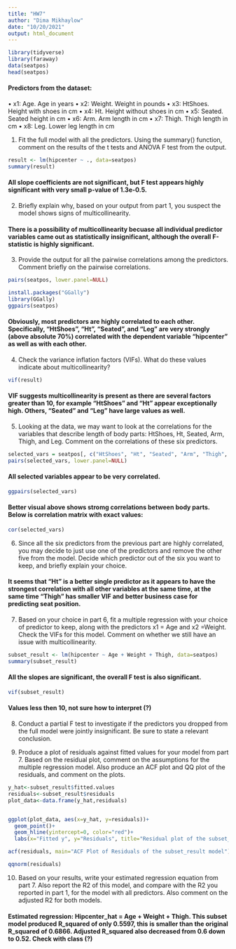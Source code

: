 ```yaml
---
title: "HW7"
author: "Dima Mikhaylow"
date: "10/20/2021"
output: html_document
---
```


```r
library(tidyverse)
library(faraway)
data(seatpos)
head(seatpos)
```

#### Predictors from the dataset:
• x1: Age. Age in years
• x2: Weight. Weight in pounds
• x3: HtShoes. Height with shoes in cm
• x4: Ht. Height without shoes in cm
• x5: Seated. Seated height in cm
• x6: Arm. Arm length in cm
• x7: Thigh. Thigh length in cm
• x8: Leg. Lower leg length in cm


1. Fit the full model with all the predictors. Using the summary() function, comment on
the results of the t tests and ANOVA F test from the output.

```r
result <- lm(hipcenter ~ ., data=seatpos)
summary(result)
```

#### All slope coefficients are not significant, but F test appears highly significant with very small p-value of 1.3e-0.5.


2. Briefly explain why, based on your output from part 1, you suspect the model shows
signs of multicollinearity.

#### There is a possibility of multicollinearity becuase all individual predictor variables came out as statistically insignificant, although the overall F-statistic is highly significant.


3. Provide the output for all the pairwise correlations among the predictors. Comment
briefly on the pairwise correlations.

```r
pairs(seatpos, lower.panel=NULL)
```

```r
install.packages("GGally")
library(GGally)
ggpairs(seatpos)
```

#### Obviously, most predictors are highly correlated to each other. Specifically, "HtShoes", "Ht", "Seated", and "Leg" are very strongly (above absolute 70%) correlated with the dependent variable "hipcenter" as well as with each other.

4. Check the variance inflation factors (VIFs). What do these values indicate about
multicollinearity?

```r
vif(result)
```

#### VIF suggests multicollinearity is present as there are several factors greater than 10, for example "HtShoes" and "Ht" appear exceptionally high. Others, "Seated" and "Leg" have large values as well.


5. Looking at the data, we may want to look at the correlations for the variables that
describe length of body parts: HtShoes, Ht, Seated, Arm, Thigh, and Leg. Comment
on the correlations of these six predictors.

```r
selected_vars = seatpos[, c("HtShoes", "Ht", "Seated", "Arm", "Thigh", "Leg")]
pairs(selected_vars, lower.panel=NULL)
```

#### All selected variables appear to be very correlated.

```r
ggpairs(selected_vars)
```

#### Better visual above shows stromg correlations between body parts. Below is correlation matrix with exact values:

```r
cor(selected_vars)
```


6. Since all the six predictors from the previous part are highly correlated, you may decide
to just use one of the predictors and remove the other five from the model. Decide
which predictor out of the six you want to keep, and briefly explain your choice.

#### It seems that "Ht" is a better single predictor as it appears to have the strongest correlation with all other variables at the same time, at the same time "Thigh" has smaller VIF and better business case for predicting seat position.


7. Based on your choice in part 6, fit a multiple regression with your choice of predictor
to keep, along with the predictors x1 = Age and x2 =Weight. Check the VIFs for this
model. Comment on whether we still have an issue with multicollinearity.

``` r
subset_result <- lm(hipcenter ~ Age + Weight + Thigh, data=seatpos)
summary(subset_result)
```

#### All the slopes are significant, the overall F test is also significant.

```r
vif(subset_result)
```

#### Values less then 10, not sure how to interpret (?)


8. Conduct a partial F test to investigate if the predictors you dropped from the full
model were jointly insignificant. Be sure to state a relevant conclusion.




9. Produce a plot of residuals against fitted values for your model from part 7. Based on
the residual plot, comment on the assumptions for the multiple regression model. Also
produce an ACF plot and QQ plot of the residuals, and comment on the plots.




``` r
y_hat<-subset_result$fitted.values
residuals<-subset_result$residuals
plot_data<-data.frame(y_hat,residuals)


ggplot(plot_data, aes(x=y_hat, y=residuals))+
  geom_point()+
  geom_hline(yintercept=0, color="red")+
  labs(x="Fitted y", y="Residuals", title="Residual plot of the subset_result model")
```


```r
acf(residuals, main="ACF Plot of Residuals of the subset_result model")

```

```r
qqnorm(residuals)
```

10. Based on your results, write your estimated regression equation from part 7. Also
report the R2 of this model, and compare with the R2 you reported in part 1, for the
model with all predictors. Also comment on the adjusted R2
for both models.
 
 
#### Estimated regression: Hipcenter_hat = Age + Weight + Thigh. This subset model produced R_squared of only 0.5597, this is smaller than the original R_squared of 0.6866. Adjusted R_squared also decreased from 0.6 down to 0.52. Check with class (?)
 
 
 
 
 
